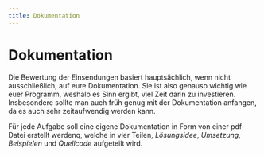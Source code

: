 ```yaml
---
title: Dokumentation
---
```


# Dokumentation

Die Bewertung der Einsendungen basiert hauptsächlich, wenn nicht ausschließlich,
auf eure Dokumentation. Sie ist also genauso wichtig wie euer Programm, weshalb
es Sinn ergibt, viel Zeit darin zu investieren. Insbesondere sollte man auch
früh genug mit der Dokumentation anfangen, da es auch sehr zeitaufwendig werden
kann. 

Für jede Aufgabe soll eine eigene Dokumentation in Form von einer pdf-Datei
erstellt werdenq, welche in vier Teilen, *Lösungsidee*, *Umsetzung*,
*Beispielen* und *Quellcode* aufgeteilt wird.



<ReferenceList>
<ReferenceListItem url="https://bwinf.de/fileadmin/bundeswettbewerb/41/Loesungshinweise411.pdf" author="BWINF" title="Lösungshinweise 41.1" />
</ReferenceList>
